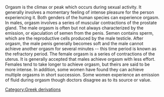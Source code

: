 {{wikipedia}}
{{rfc}}
Orgasm is the climax or peak which occurs during sexual activity. It generally involves a momentary feeling of intense pleasure for the person experiencing it. Both genders of the human species can experience orgasm. In males, orgasm involves a series of muscular contractions of the prostate gland. The male orgasm is often but not always characterized by the emission, or ejaculation of semen from the penis. Semen contains sperm, which are the reproductive cells produced by the male testicle. After orgasm, the male penis generally becomes soft and the male cannot achieve another orgasm for several minutes -- this time period is known as the refractory period. The female orgasm is a series of contractions of the uterus. It is generally accepted that males achieve orgasm with less effort. Females tend to take longer to achieve orgasm, but theirs are said to be more intense. In addition, some women have found they can achieve multiple orgasms in short succession. Some women experience an emission of fluid during orgasm though doctors disagree as to its source or value.
[[Category:Greek derivations]]